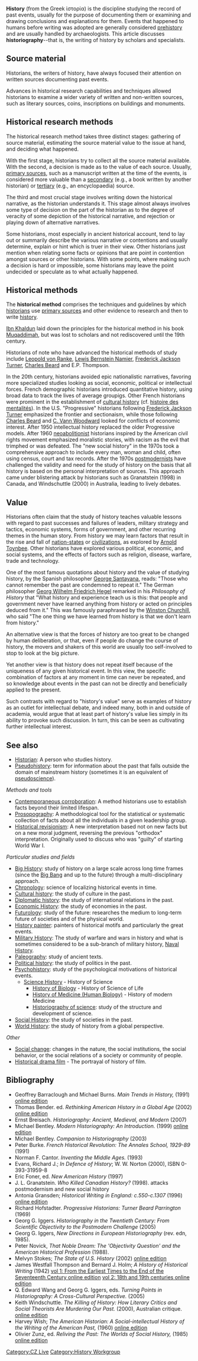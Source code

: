 '''History''' (from the Greek ἱστορία) is the discipline studying the record of past events, usually for the purpose of documenting them or examining and drawing conclusions and explanations for them.  Events that happened to humans before writing was adopted are generally considered [[prehistory]] and are usually handled by archaeologists.  This article discusses '''historiography'''--that is, the writing of history by scholars and specialists.

==Source material==
Historians, the writers of history, have always focused their attention on written sources documenting past events. 

Advances in historical research capabilities and techniques allowed historians to examine a wider variety of written and non-written sources, such as literary sources, coins, inscriptions on buildings and monuments. 
==Historical research methods==
The historical research method takes three distinct stages: gathering of source material, estimating the source material value to the issue at hand, and deciding what happened. 

With the first stage, historians try to collect all the source material available. With the second, a decision is made as to the value of each source. Usually, [[primary source|primary sources]], such as a manuscript written at the time of the events, is considered more valuable than a [[secondary source|secondary]] (e.g., a book written by another historian) or [[tertiary source|tertiary]] (e.g., an encyclopaedia) source. 

The third and most crucial stage involves writing down the historical narrative, as the historian understands it. This stage almost always involves some type of decision on the part of the historian as to the degree of veracity of some depiction of the historical narrative, and rejection or playing down of alternative narratives. 

Some historians, most especially in ancient historical account, tend to lay out or summarily describe the various narrative or contentions and usually determine, explain or hint which is truer in their view. Other historians just mention when relating some facts or opinions that are point in contention amongst sources or other historians. With some points, where making such a decision is hard or impossible, some historians may leave the point undecided or speculate as to what actually happened.

==Historical methods==
{{main|Historical method}}

The '''historical method''' comprises the techniques and guidelines by which [[historian]]s use [[primary source]]s and other evidence to research and then to write [[historiography|history]].

[[Ibn Khaldun]] laid down the principles for the historical method in his book [[Muqaddimah]], but was lost to scholars and not rediscovered until the 19th century.  

Historians of note who have advanced the historical methods of study include [[Leopold von Ranke]], [[Lewis Bernstein Namier]], [[Frederick Jackson Turner]], [[Charles Beard]] and E.P. Thompson.
 
In the 20th century, historians avoided epic nationalistic narratives, favoring more specialized studies looking as social, economic, political or intellectual forces.  French demographic historians introduced quantitative history, using broad data to track the lives of average groupigs. Other French historians were prominent in the establishment of [[cultural history]] (cf. [[histoire des mentalités]]). In the U.S. "Progressive" historians following [[Frederick Jackson Turner]] emphasized the frontier and sectionaism, while those following [[Charles Beard]] and [[C. Vann Woodward]] looked for conflicts of economic interest. After 1950 intellectual history replaced the older Progressive models. After 1960 [[neoabolitionist]] historians inspired by the American civil rights movement emphasized moralistic stories, with racism as the evil that trimphed or was defeated.  The "new social history" in the 1970s took a comprehensive approach to include every man, woman and child, often using census, court and tax records. After the 1970s [[postmodernism|postmodernists]] have challenged the validity and need for the study of history on the basis that all history is based on the personal interpretation of sources. This approach came under blistering attack by historians such as Granatstein (1998) in Canada, and Windschuttle (2000) in Australia, leading to lively debates.

==Value==
Historians often claim that the study of history teaches valuable lessons with regard to past successes and failures of leaders, military strategy and tactics, economic systems, forms of government, and other recurring themes in the human story. From history we may learn factors that result in the rise and fall of [[nation-state]]s or [[civilization]]s, as explored by [[Arnold Toynbee]]. Other historians have explored various political, economic, and social systems, and the effects of factors such as religion, disease, warfare, trade and technology.

One of the most famous quotations about history and the value of studying history, by the Spanish philosopher [[George Santayana]], reads: "Those who cannot remember the past are condemned to repeat it." The German philosopher [[Georg Wilhelm Friedrich Hegel]] remarked in his ''Philosophy of History'' that "What history and experience teach us is this: that people and government never have learned anything from history or acted on principles deduced from it." This was famously paraphrased by the [[Winston Churchill]], who said "The one thing we have learned from history is that we don't learn from history."

An alternative view is that the forces of history are too great to be changed by human deliberation, or that, even if people do change the course of history, the movers and shakers of this world are usually too self-involved to stop to look at the big picture.

Yet another view is that history does not repeat itself because of the uniqueness of any given historical event. In this view, the specific combination of factors at any moment in time can never be repeated, and so knowledge about events in the past can not be directly and beneficially applied to the present.

Such contrasts with regard to "history's value" serve as examples of history as an outlet for intellectual debate, and indeed many, both in and outside of academia, would argue that at least part of history's value lies simply in its ability to provoke such discussion. In turn, this can be seen as cultivating further intellectual interest.

==See also==
*[[Historian]]: A person who studies history.
*[[Pseudohistory]]: term for information about the past that falls outside the domain of mainstream history (sometimes it is an equivalent of [[pseudoscience]]).

''Methods and tools''
*[[Contemporaneous corroboration]]: A method historians use to establish facts beyond their limited lifespan.
*[[Prosopography]]: A methodological tool for the statistical or systematic collection of facts about all the individuals in a given leadership group. 
*[[Historical revisionism]]: A new interpretation based not on new facts but on a new moral judgment, reversing the previous "orthodox" interpretation. Originally used to discuss who was "guilty" of starting World War I.

''Particular studies and fields''
*[[Big History]]: study of history on a large scale across long time frames (since the [[Big Bang]] and up to the future) through a multi-disciplinary approach.
*[[Chronology]]: science of localizing historical events in time.
*[[Cultural history]]: the study of culture in the past.
*[[Diplomatic history]]: the study of international relations in the past.
*[[Economic History]]: the study of economies in the past.
*[[Futurology]]: study of the future: researches the medium to long-term future of societies and of the physical world.
*[[History painter]]: painters of historical motifs and particularly the great events.
*[[Military History]]: The study of warfare and wars in history and what is sometimes considered to be a sub-branch of military history, [[Naval History]].
*[[Paleography]]: study of ancient texts.
*[[Political history]]: the study of politics in the past.
*[[Psychohistory]]: study of the psychological motivations of historical events.
**[[Science History]] - History of Science
***[[History of Biology]] - History of Science of Life
***[[History of Medicine (Human Biology)]] - History of modern Medicine
***[[Historiography of science]]: study of the structure and development of science.
*[[Social History]]: the study of societies in the past.
*[[World History]]: the study of history from a global perspective.

''Other''
*[[Social change]]: changes in the nature, the social institutions, the social behavior, or the social relations of a society or community of people.
*[[Historical drama film]] - The portrayal of history of film.

==Bibliography ==
*  Geoffrey Barraclough and Michael Burns. ''Main Trends in History,'' (1991) [http://www.questia.com/PM.qst?a=o&d=105793227 online edition]
* Thomas Bender. ed. ''Rethinking American History in a Global Age'' (2002) [http://www.questia.com/PM.qst?a=o&d=105886903 online edition]
* Ernst Breisach. ''Historiography: Ancient, Medieval, and Modern'' (2007) 
* Michael Bentley. ''Modern Historiography: An Introduction.'' (1999) [http://www.questia.com/PM.qst?a=o&d=108204588 online edition]
* Michael Bentley. ''Companion to Historiography'' (2003) 
* Peter Burke. ''French Historical Revolution: The Annales School, 1929-89'' (1991) 
* Norman F. Cantor. ''Inventing the Middle Ages.'' (1993) 
*Evans, Richard J.; ''In Defence of History''; W. W. Norton (2000), ISBN 0-393-31959-8
*  Eric Foner, ed. ''New American History'' (1997)
* J. L. Granatstein. ''Who Killed Canadian History?'' (1998). attacks postmodernism and new social history
*  Antonia Gransden; ''Historical Writing in England: c.550-c.1307'' (1996) [http://www.questia.com/PM.qst?a=o&d=109077534 online edition]
* Richard Hofstadter. ''Progressive Historians: Turner Beard Parrington'' (1969) 
* Georg G. Iggers. ''Historiography in the Twentieth Century: From Scientific Objectivity to the Postmodern Challenge'' (2005) 
* Georg G. Iggers, ''New Directions in European Historiography'' (rev. edn, 1985). 
* Peter Novick, ''That Noble Dream: The 'Objectivity Question' and the American Historical Profession'' (1988).
*  Melvyn Stokes; ''The State of U.S. History'' (2002) [http://www.questia.com/PM.qst?a=o&d=102287734 online edition]
* James Westfall Thompson and Bernard J. Holm; ''A History of Historical Writing'' (1942) [http://www.questia.com/PM.qst?a=o&d=9276002 vol 1: From the Earliest Times to the End of the Seventeenth Century  online edition] [http://www.questia.com/PM.qst?a=o&d=58613485 vol 2: 18th and 19th centuries online edition]
* Q. Edward Wang and Georg G. Iggers, eds. ''Turning Points in Historiography: A Cross-Cultural Perspective. '' (2005)
*  Keith Windschuttle. ''The Killing of History: How Literary Critics and Social Theorists Are Murdering Our Past.'' (2000), Australian critique.  [http://www.questia.com/PM.qst?a=o&d=101567740 online edition]
* Harvey Wish; ''The American Historian: A Social-intellectual History of the Writing of the American Past,'' (1960) [http://www.questia.com/PM.qst?a=o&d=98866105 online edition]
* Olivier Zunz, ed. ''Reliving the Past: The Worlds of Social History,'' (1985) [http://www.questia.com/PM.qst?a=o&d=958580 online edition]



[[Category:CZ Live]]
[[Category:History| ]]
[[Category:History Workgroup]]